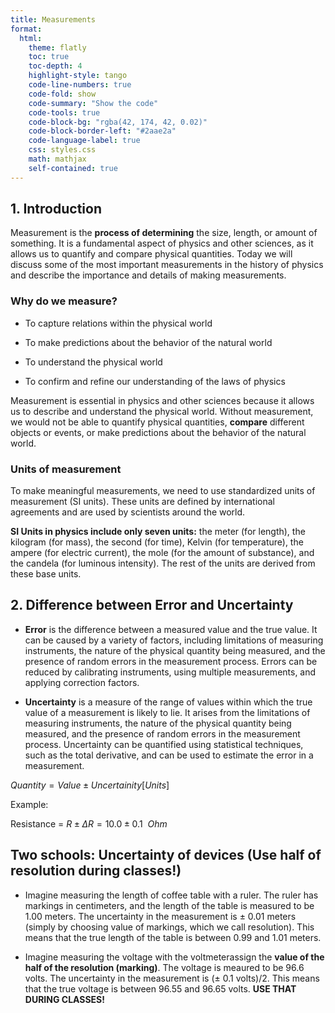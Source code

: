 ```yaml
---
title: Measurements
format:
  html:
    theme: flatly
    toc: true
    toc-depth: 4
    highlight-style: tango
    code-line-numbers: true
    code-fold: show
    code-summary: "Show the code"
    code-tools: true
    code-block-bg: "rgba(42, 174, 42, 0.02)"
    code-block-border-left: "#2aae2a"
    code-language-label: true
    css: styles.css
    math: mathjax
    self-contained: true
---
```


## 1. Introduction

Measurement is the **process of determining** the size, length, or amount of something. It is a fundamental aspect of physics and other sciences, as it allows us to quantify and compare physical quantities. Today we will discuss some of the most important measurements in the history of physics and describe the importance and details of making measurements.

### Why do we measure? 

- To capture relations within the physical world

- To make predictions about the behavior of the natural world

- To understand the physical world

- To confirm and refine our understanding of the laws of physics

Measurement is essential in physics and other sciences because it allows us to describe and understand the physical world. Without measurement, we would not be able to quantify physical quantities, **compare** different objects or events, or make predictions about the behavior of the natural world.

### Units of measurement

To make meaningful measurements, we need to use standardized units of measurement (SI units). These units are defined by international agreements and are used by scientists around the world. 

**SI Units in physics include only seven units:** the meter (for length), the kilogram (for mass), the second (for time), Kelvin (for temperature), the ampere (for electric current), the mole (for the amount of substance), and the candela (for luminous intensity). The rest of the units are derived from these base units.


## 2. Difference between Error and Uncertainty

- **Error** is the difference between a measured value and the true value. It can be caused by a variety of factors, including limitations of measuring instruments, the nature of the physical quantity being measured, and the presence of random errors in the measurement process. Errors can be reduced by calibrating instruments, using multiple measurements, and applying correction factors.

- **Uncertainty** is a measure of the range of values within which the true value of a measurement is likely to lie. It arises from the limitations of measuring instruments, the nature of the physical quantity being measured, and the presence of random errors in the measurement process. Uncertainty can be quantified using statistical techniques, such as the total derivative, and can be used to estimate the error in a measurement.

$Quantity = Value \pm Uncertainity [Units]$

Example:

Resistance = $R \pm \Delta R = 10.0 \pm  0.1~~Ohm$

## Two schools: Uncertainty of devices (**Use half of resolution during classes!**)

- Imagine measuring the length of coffee table with a ruler. The ruler has markings in centimeters, and the length of the table is measured to be 1.00 meters. The uncertainty in the measurement is ± 0.01 meters (simply by choosing value of markings, which we call resolution). This means that the true length of the table is between 0.99 and 1.01 meters.

- Imagine measuring the voltage with the voltmeterassign the **value of the half of the resolution (marking)**. The voltage is meaured to be 96.6 volts. The uncertainty in the measurement is (± 0.1 volts)/2. This means that the true voltage is between 96.55 and 96.65 volts. **USE THAT DURING CLASSES!**